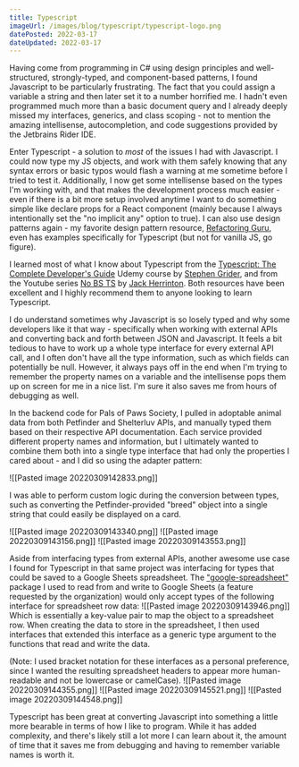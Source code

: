 ```yaml
---
title: Typescript
imageUrl: /images/blog/typescript/typescript-logo.png
datePosted: 2022-03-17
dateUpdated: 2022-03-17
---
```


Having come from programming in C# using design principles and well-structured, strongly-typed, and component-based patterns, I found Javascript to be particularly frustrating. The fact that you could assign a variable a string and then later set it to a number horrified me. I hadn't even programmed much more than a basic document query and I already deeply missed my interfaces, generics, and class scoping - not to mention the amazing intellisense, autocompletion, and code suggestions provided by the Jetbrains Rider IDE.

Enter Typescript - a solution to _most_ of the issues I had with Javascript. I could now type my JS objects, and work with them safely knowing that any syntax errors or basic typos would flash a warning at me sometime before I tried to test it. Additionally, I now get some intellisense based on the types I'm working with, and that makes the development process much easier - even if there is a bit more setup involved anytime I want to do something simple like declare props for a React component (mainly because I always intentionally set the "no implicit any" option to true). I can also use design patterns again - my favorite design pattern resource, [Refactoring Guru](https://refactoring.guru), even has examples specifically for Typescript (but not for vanilla JS, go figure). 

I learned most of what I know about Typescript from the [Typescript: The Complete Developer's Guide](https://www.udemy.com/course/typescript-the-complete-developers-guide/) Udemy course by [Stephen Grider](https://www.udemy.com/user/sgslo/), and from the Youtube series [No BS TS](https://youtube.com/playlist?list=PLNqp92_EXZBJYFrpEzdO2EapvU0GOJ09n) by [Jack Herrinton](https://www.jackherrington.com/). Both resources have been excellent and I highly recommend them to anyone looking to learn Typescript.

I do understand sometimes why Javascript is so losely typed and why some developers like it that way - specifically when working with external APIs and converting back and forth between JSON and Javascript. It feels a bit tedious to have to work up a whole type interface for every external API call, and I often don't have all the type information, such as which fields can potentially be null. However, it always pays off in the end when I'm trying to remember the property names on a variable and the intellisense pops them up on screen for me in a nice list. I'm sure it also saves me from hours of debugging as well.

In the backend code for Pals of Paws Society, I pulled in adoptable animal data from both Petfinder and Shelterluv APIs, and manually typed them based on their respective API documentation. Each service provided different property names and information, but I ultimately wanted to combine them both into a single type interface that had only the properties I cared about - and I did so using the adapter pattern:

![[Pasted image 20220309142833.png]]

I was able to perform custom logic during the conversion between types, such as converting the Petfinder-provided "breed" object into a single string that could easily be displayed on a card.

![[Pasted image 20220309143340.png]]
![[Pasted image 20220309143156.png]]
![[Pasted image 20220309143553.png]]

Aside from interfacing types from external APIs, another awesome use case I found for Typescript in that same project was interfacing for types that could be saved to a Google Sheets spreadsheet. The ["google-spreadsheet"](https://www.npmjs.com/package/google-spreadsheet) package I used to read from and write to Google Sheets (a feature requested by the organization) would only accept types of the following interface for spreadsheet row data:
![[Pasted image 20220309143946.png]]
Which is essentially a key-value pair to map the object to a spreadsheet row. When creating the data to store in the spreadsheet, I then used interfaces that extended this interface as a generic type argument to the functions that read and write the data. 

(Note: I used bracket notation for these interfaces as a personal preference, since I wanted the resulting spreadsheet headers to appear more human-readable and not be lowercase or camelCase).
![[Pasted image 20220309144355.png]]
![[Pasted image 20220309145521.png]]
![[Pasted image 20220309144548.png]]

Typescript has been great at converting Javascript into something a little more bearable in terms of how I like to program. While it has added complexity, and there's likely still a lot more I can learn about it, the amount of time that it saves me from debugging and having to remember variable names is worth it.
